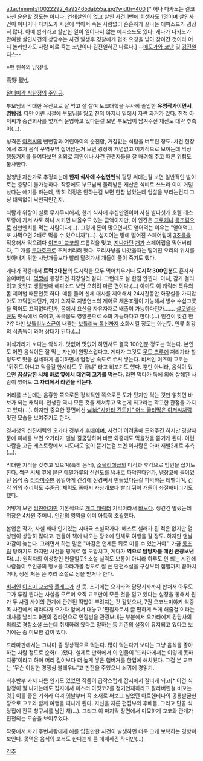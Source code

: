 attachment:/f0022292_4a92465dab55a.jpg?width=400 [* 허나 다카노는 결코 사신 운운할 정도는 아니다. 연쇄살인이 없고 살인 사건 1번에 희생자도 1명이며 살인사건이 아니거나 다카노가 사전에 막아서 죽는 사람없이 훈훈하게 끝나는 에피소드가 굉장히 많다. 아예 범죄라고 할만한 일이 일어나지 않는 에피소드도 있다. 게다가 다카노가 관여한 살인사건의 상당수는 사건 발생후 경찰에게 협조 요청을 받아 찾아간 것이라 어디 놀러만가도 사람 떼로 죽는 코난이나 김전일하곤 다르다.]
--[[에도가와 코난]] 및 [[김전일]] 디스--

※맨 왼쪽의 남정네.

高野 聖也

[[절대미각 식탐정]]의 [[주인공]].

부모님의 막대한 유산으로 잘 먹고 잘 살며 도쿄대학을 무사히 졸업한 '''유명작가이면서 [[명탐정]]'''. 다만 어린 시절에 부모님을 잃고 친척 아저씨 밑에서 자란 과거가 있다. 친척 아저씨가 중견회사를 몇개씩 운영하고 있다는걸 보면 부모님이 남겨주신 재산도 대략 추측이(…).

성격은 [[아저씨]]의 뻔뻔함과 어린아이의 순진함, 거침없는 식탐을 버무린 정도. 사건 현장에서 조차 음식 꾸역꾸역 집어넎는거 보면 굉장히 개념없고 이기적으로 보이는데 막상 행동거지를 들여다보면 의외로 지인이나 사건 관련자들을 잘 배려해 주고 때론 위험도 불사한다. 

엄청난 자산가로 추정되는데 '''한끼 식사에 수십만엔'''씩 펑펑 써대는걸 보면 일반적인 벌이로는 충당이 불가능하다. 작중에도 부모님께 물려받은 재산은 식비로 쓰느라 이미 거덜났다는 얘기를 하는데, 딱히 걱정은 안하는걸 보면 한참 남았는데 엄살을 부리는건지 그냥 대책없이 낙천적인건지.

식탐과 위장이 실로 무시무시해서, 한끼 식사에 수십만엔이야 사실 별다섯개 호텔 레스토랑에 가서 샤토 하나 시키면 나올수도 있는 금액이지만, 이 인간은 [[고로케]]나 [[통조림]]으로 십만엔치를 먹는 사람이다(…). 그렇게 돈이 많으면서도 얻어먹는 이유는 "얻어먹고 또 사먹으면 2배로 먹을 수 있으니까"(…). 심지어는 땅에 떨어진 스페어립에 [[3초룰]]을 적용해서 먹으려다 [[이즈미 교코]]의 드롭킥을 맞고, [[지나가던]] [[개]]가 스페어립을 먹어버리자, 그 개를 [[토마호크]]로 조져버리려 했다. 오리사냥을 나갔을때는 떨어진 오리의 위치를 찾아내기 위한 사냥개들보다 빨리 달려가서 개들이 풀이 죽기도 했다.

게다가 작중에서 '''트럭 2대분'''의 도시락을 모두 먹어치우거나 '''도시락 300인분'''도 혼자서 쓸어버린다. [[먹짱]]에 등장하면 최강일것 같다. 그런데도 살 한점 안찐다. 아니, 감기 걸리려고 옷벗고 생활할때 에피소드 보면 오히려 마른 편이다.(…) 아마도 이 캐릭터 특유의 몸 제어법 때문인듯 하다. 예를 들어 신체 대사를 제어해서 24시간동안 화장실을 가지않아도 끄덕없다던가, 자기 의지로 지방연소의 제어로 체온조절이 가능해서 빙수 수십그릇을 먹어도 끄떡없다던가, 몸에서 요산을 자유자재로 배출이 가능하다던가……. [[살모넬라]]균도 뱃속에서 죽이고, 독극물도 영양분으로 소화 가능하다고 한다.(…) 인간이 맞긴 한가? 다만 [[보툴리누스균]]이 내뿜는 [[보톡스|보틀리눔 톡신]]까지 소화시킬 정도는 아닌듯. 인류 최강의 식중독이 와야 상대가 된다.(...)

미식가라기 보다는 악식가. 맛없어 맛없어 하면서도 결국 100인분 정도는 먹는다. 본인도 어떤 음식이든 잘 먹는 자신이 원망스럽다고. 게다가 그것도 [[무토 츠루에]] 저리가라 할 정도로 맛을 섬세하게 음미하면서 엄청난 속도로 쑤셔 넣는다. 비서인 이즈미 교코는 "뒤쥐도 아니고 먹을걸 한시라도 못 끊냐" 라고 비꼬기도 했다. 뿐만 아니라, 음식이 있으면 '''[[끔살]]당한 시체 바로 옆에서 태연히 고기를 먹는다.''' 라면 먹다가 독에 의해 살해된 사람이 있어도 '''그 자리에서 라면을 먹는다'''.

머리를 쓰는데는 음흉한 쪽으로든 정석적인 쪽으로든 도가 텄지만 먹는 것만 얽히면 바보가 되는 캐릭터. 인생관 역시 모든 것을 제쳐두고 먹는게 최고라는 확고한 관점을 가지고 있다(…). 하지만 중요한 장면에선 [[wiki:"사카타 긴토키" 어느 글러먹은 아저씨]]처럼 멋진 모습을 보여주기도 한다. 

경시청의 신진세력인 오가타 경부가 [[후배]]이며, 사건이 어려울때 도와주긴 하지만 경찰때문에 피해를 보면 오가타가 맨날 갈굼당하며 바쁜 와중에도 먹을것을 뜯기게 된다. 이런 사람을 고급 레스토랑에서 시도때도 없이 뜯기는걸 보면 이사람은 아마 재벌2세로 추측(…).

막대한 지식을 갖추고 있으며(특히 음식), [[소믈리에]]급의 미각과 후각으로 범인을 잡기도 한다. 썩은 시체 옆에 묻은 메밀가루의 신선도를 냄새로 파악한다던가, 냉장고에 들어있던 음식 중 [[티라미수]]만 유일하게 건강에 신경써서 만들었다는걸 파악하는 레벨이며, 감각 외의 추리력도 수준급. 체력도 좋아서 사냥개보다 빨리 뛰어 개들이 좌절해버리기도 했다.
 
어떻게 보면 [[엄친아]]지만 기본적으로 [[개그 캐릭터]] 기믹이라서 [[바보]]다. 생긴건 말랐는데 위장은 4차원 주머니. 인간의 영역을 이미 아득히 초월했다.

본업은 작가, 사실 꽤나 인기있는 시대극 소설작가다. 베스트 셀러가 된 적은 없지만 열성팬이 상당히 많다고. 팬들이 책에 나오는 장소에 단체로 여행을 갈 정도. 하지만 맨날 마감이 늦는다. 그러면서 하는 말은 "마감은 언제든 뒤로 미룰 수 있는거야". 가끔 [[통조림]] 당하기도 하지만 사건을 핑계로 잘 도망치고, 게다가 '''역으로 담당자를 매번 관광보낸다'''(…). 원작자의 이상향인 인물일듯? 소설 실력도 보통이 아니라 하루도 안 되는 시간에 사람들이 주인공의 행보를 따라가볼 정도로 잘 쓴 단편소설을 구상부터 집필까지 끝마치거나, 생전 처음 쓴 추리 소설로 상을 받거나 한다.

[[비서]]인 [[이즈미 교코]]와 [[플래그]]가 선 듯. 초기에는 오가타와 담당기자까지 합쳐서 아무도 그가 투잡 뛴다는 사실을 모르며 오직 교코만이 모든 것을 알고 있다는 설정을 통해서 뭔가 두 사람 사이의 관계에 관련된 떡밥이 뿌려지는 것 같았으나, 7권 오코노미야키 식중독 사건에서 테라다가 오가타 앞에서 대놓고 '편집자로서 글 편하게 쓰게 해줄걸'이라는 대사를 날리고 9권의 컵라면으로 인질범을 관광보내는 부분에서 오가타에게 강담사의 의뢰로 경찰소설 쓰는데 취재하러 왔다고 말하는 등 기존의 설정이 유지되고 있다고 보기에는 좀 미묘한 감이 있다. 

드라마판에서는 그나마 좀 정상적으로 먹는다. 많이 먹는다기 보다는 그냥 음식을 좋아하는 사람 정도로 순화(…)됐다. 실제로 만화에서 이 인물이 '드라마에서는 이렇게 못하지롱'이라고 하며 머리 길이보다 더 높게 쌓은 햄버거를 한입에 해치웠다. 그걸 본 교코는 '무슨 이상한 경쟁심 불태우냐'고 핀잔을 주었으니 쇠귀에 경읽기.

최후반부 가서 나름 인기도 있었던 작품이 급작스럽게 잡지에서 잘리게 되고[* 이건 식탐정이 잘 나가는데도 잡지에서 미스터 아짓코2를 정기연재하라고 잘라버린걸 비꼬는 것.] 이를 좋은 기회라 여겨 옛날부터 꼭 소재로 써보고 싶었던 아르헨티나의 공룡발굴현장으로 교코와 함께 여행을 떠나게 된다. 자신을 자른 편집부와 후배들, 그리고 단골 식당집에 잔뜩 청구서를 남긴 채(…). 그리고 이 마지막 장면에서 미묘하게 교코와 관계가 진전되는 모습을 보여주었다.

작중에서 자기 주변사람에게 해를 입힐만한 사건이 발생하면 더욱 크게 보복하는 경향이 보인다. 못먹은 음식의 보복도 한다는게 좀 애매하긴 하지만(…).

[[각주]]
